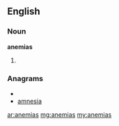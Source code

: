 ==English==

===Noun===
'''anemias'''

# {{plural of|[[anemia]]}}

===Anagrams===
* {{alphagram|aaeimns}}
* [[amnesia#English|amnesia]]

[[ar:anemias]]
[[mg:anemias]]
[[my:anemias]]
